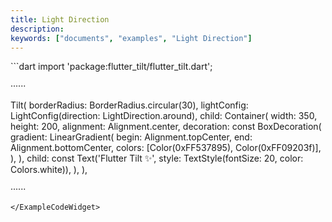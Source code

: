 ```yaml
---
title: Light Direction
description:
keywords: ["documents", "examples", "Light Direction"]
---
```


<ExampleCodeWidget name="LightDirectionDemo" height={700}>
```dart
import 'package:flutter_tilt/flutter_tilt.dart';

······

Tilt(
  borderRadius: BorderRadius.circular(30),
  lightConfig: LightConfig(direction: LightDirection.around),
  child: Container(
    width: 350,
    height: 200,
    alignment: Alignment.center,
    decoration: const BoxDecoration(
      gradient: LinearGradient(
        begin: Alignment.topCenter,
        end: Alignment.bottomCenter,
        colors: [Color(0xFF537895), Color(0xFF09203f)],
      ),
    ),
    child: const Text('Flutter Tilt ✨', style: TextStyle(fontSize: 20, color: Colors.white)),
  ),
),

······
```
</ExampleCodeWidget>
